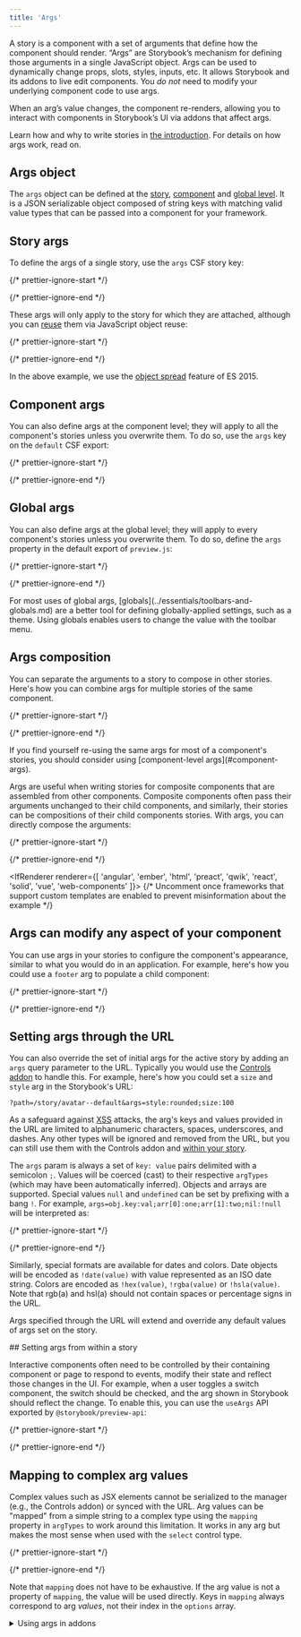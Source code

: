 ```yaml
---
title: 'Args'
---
```


<YouTubeCallout id="0gOfS6K0x0E" title="Build better UIs with Storybook Args" />

A story is a component with a set of arguments that define how the component should render. “Args” are Storybook’s mechanism for defining those arguments in a single JavaScript object. Args can be used to dynamically change props, slots, styles, inputs, etc. It allows Storybook and its addons to live edit components. You *do not* need to modify your underlying component code to use args.

When an arg’s value changes, the component re-renders, allowing you to interact with components in Storybook’s UI via addons that affect args.

Learn how and why to write stories in [the introduction](./index.md#using-args). For details on how args work, read on.

## Args object

The `args` object can be defined at the [story](#story-args), [component](#component-args) and [global level](#global-args). It is a JSON serializable object composed of string keys with matching valid value types that can be passed into a component for your framework.

## Story args

To define the args of a single story, use the `args` CSF story key:

{/* prettier-ignore-start */}

<CodeSnippets path="button-story-with-args.md" usesCsf3 csf2Path="writing-stories/args#snippet-button-story-with-args" />

{/* prettier-ignore-end */}

These args will only apply to the story for which they are attached, although you can [reuse](./build-pages-with-storybook.md#args-composition-for-presentational-screens) them via JavaScript object reuse:

{/* prettier-ignore-start */}

<CodeSnippets path="button-story-primary-long-name.md" usesCsf3 csf2Path="writing-stories/args#snippet-button-story-primary-long-name" />

{/* prettier-ignore-end */}

In the above example, we use the [object spread](https://developer.mozilla.org/en-US/docs/Web/JavaScript/Reference/Operators/Spread_syntax) feature of ES 2015.

## Component args

You can also define args at the component level; they will apply to all the component's stories unless you overwrite them. To do so, use the `args` key on the `default` CSF export:

{/* prettier-ignore-start */}

<CodeSnippets path="button-story-component-args-primary.md" usesCsf3 csf2Path="writing-stories/args#snippet-button-story-component-args-primary" />

{/* prettier-ignore-end */}

## Global args

You can also define args at the global level; they will apply to every component's stories unless you overwrite them. To do so, define the `args` property in the default export of `preview.js`:

{/* prettier-ignore-start */}

<CodeSnippets path="args-in-preview.md" />

{/* prettier-ignore-end */}

<Callout variant="info" icon="💡">
  For most uses of global args, [globals](../essentials/toolbars-and-globals.md) are a better tool for defining globally-applied settings, such as a theme. Using globals enables users to change the value with the toolbar menu.
</Callout>

## Args composition

You can separate the arguments to a story to compose in other stories. Here's how you can combine args for multiple stories of the same component.

{/* prettier-ignore-start */}

<CodeSnippets path="button-story-primary-composition.md" usesCsf3 csf2Path="writing-stories/args#snippet-button-story-primary-composition" />

{/* prettier-ignore-end */}

<Callout variant="info" icon="💡">
  If you find yourself re-using the same args for most of a component's stories, you should consider using [component-level args](#component-args).
</Callout>

Args are useful when writing stories for composite components that are assembled from other components. Composite components often pass their arguments unchanged to their child components, and similarly, their stories can be compositions of their child components stories. With args, you can directly compose the arguments:

{/* prettier-ignore-start */}

<CodeSnippets path="page-story.md" usesCsf3 csf2Path="writing-stories/args#snippet-page-story" />

{/* prettier-ignore-end */}

<IfRenderer renderer={[ 'angular', 'ember', 'html', 'preact', 'qwik', 'react', 'solid', 'vue', 'web-components' ]}>
  {/* Uncomment once frameworks that support custom templates are enabled to prevent misinformation about the example */}

  ## Args can modify any aspect of your component

  You can use args in your stories to configure the component's appearance, similar to what you would do in an application. For example, here's how you could use a `footer` arg to populate a child component:

  {/* prettier-ignore-start */}

  <CodeSnippets path="page-story-slots.md" usesCsf3 csf2Path="writing-stories/args#snippet-page-story-slots" />

  {/* prettier-ignore-end */}
</IfRenderer>

## Setting args through the URL

You can also override the set of initial args for the active story by adding an `args` query parameter to the URL. Typically you would use the [Controls addon](../essentials/controls.md) to handle this. For example, here's how you could set a `size` and `style` arg in the Storybook's URL:

```
?path=/story/avatar--default&args=style:rounded;size:100
```

As a safeguard against [XSS](https://owasp.org/www-community/attacks/xss/) attacks, the arg's keys and values provided in the URL are limited to alphanumeric characters, spaces, underscores, and dashes. Any other types will be ignored and removed from the URL, but you can still use them with the Controls addon and [within your story](#mapping-to-complex-arg-values).

The `args` param is always a set of `key: value` pairs delimited with a semicolon `;`. Values will be coerced (cast) to their respective `argTypes` (which may have been automatically inferred). Objects and arrays are supported. Special values `null` and `undefined` can be set by prefixing with a bang `!`. For example, `args=obj.key:val;arr[0]:one;arr[1]:two;nil:!null` will be interpreted as:

{/* prettier-ignore-start */}

<CodeSnippets path="storybook-args-url-params-converted.md" />

{/* prettier-ignore-end */}

Similarly, special formats are available for dates and colors. Date objects will be encoded as `!date(value)` with value represented as an ISO date string. Colors are encoded as `!hex(value)`, `!rgba(value)` or `!hsla(value)`. Note that rgb(a) and hsl(a) should not contain spaces or percentage signs in the URL.

Args specified through the URL will extend and override any default values of args set on the story.

<IfRenderer renderer="react">
  ## Setting args from within a story

  Interactive components often need to be controlled by their containing component or page to respond to events, modify their state and reflect those changes in the UI. For example, when a user toggles a switch component, the switch should be checked, and the arg shown in Storybook should reflect the change. To enable this, you can use the `useArgs` API exported by `@storybook/preview-api`:

  {/* prettier-ignore-start */}

  <CodeSnippets path="page-story-args-within-story.md" />

  {/* prettier-ignore-end */}
</IfRenderer>

## Mapping to complex arg values

Complex values such as JSX elements cannot be serialized to the manager (e.g., the Controls addon) or synced with the URL. Arg values can be "mapped" from a simple string to a complex type using the `mapping` property in `argTypes` to work around this limitation. It works in any arg but makes the most sense when used with the `select` control type.

{/* prettier-ignore-start */}

<CodeSnippets path="arg-types-mapping.md" />

{/* prettier-ignore-end */}

Note that `mapping` does not have to be exhaustive. If the arg value is not a property of `mapping`, the value will be used directly. Keys in `mapping` always correspond to arg *values*, not their index in the `options` array.

<details>
  <summary>Using args in addons</summary>

  If you are [writing an addon](../addons/writing-addons.md) that wants to read or update args, use the `useArgs` hook exported by `@storybook/manager-api`:

  {/* prettier-ignore-start */}

  <CodeSnippets path="args-usage-with-addons.md" />

  {/* prettier-ignore-end */}
</details>

